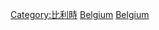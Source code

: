 {{Catnav|頁面分類|地理|国家|按國家分類|各國文化}}
{{Catnav|頁面分類|各種主題的頁面分類|按國家分類|各國文化}}
{{Commons category|Culture of Belgium}}

[[Category:比利時|Category:比利時]]
[[Category:欧洲各国文化|Belgium]]
[[Category:西欧文化|Belgium]]